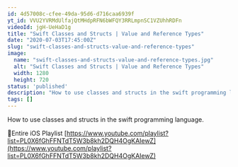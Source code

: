 ```yaml
---
id: 4d57008c-cfee-49da-95d6-d716caa6939f
yt_id: VVU2YVRMdUlfajQtMHdpRFN6bWFQY3RRLmpnSC1VZUhhRDFn
videoId: jgH-UeHaD1g
title: "Swift Classes and Structs | Value and Reference Types"
date: "2020-07-03T17:45:00Z"
slug: "swift-classes-and-structs-value-and-reference-types"
image: 
  name: "swift-classes-and-structs-value-and-reference-types.jpg"
  alt: "Swift Classes and Structs | Value and Reference Types"
  width: 1280
  height: 720
status: 'published'
description: "How to use classes and structs in the swift programming language."
tags: []
---
```


How to use classes and structs in the swift programming language.

🔗Entire iOS Playlist 
[https://www.youtube.com/playlist?list=PL0X6fGhFFNTdT5W3b8kh2DQH4OgKAIewZ](https://www.youtube.com/playlist?list=PL0X6fGhFFNTdT5W3b8kh2DQH4OgKAIewZ)


